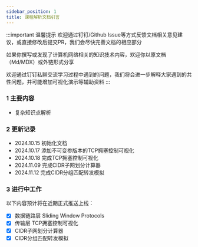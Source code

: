 ```yaml
---
sidebar_position: 1
title: 课程解析文档引言
---
```


:::important 温馨提示
欢迎通过钉钉/Github Issue等方式反馈文档相关意见建议，或直接修改后提交PR，我们会尽快完善文档的相应部分

如果你撰写或发现了计算机网络相关的知识技术内容，欢迎你以原文档（Md/MDX）或外链形式分享

欢迎通过钉钉私聊交流学习过程中遇到的问题，我们将会进一步解释大家遇到的共性问题，并可能增加可视化演示等辅助资料
:::

### 1 主要内容

* 复杂知识点解析

### 2 更新记录

* 2024.10.15 初始化文档
* 2024.10.17 添加不可变参版本的TCP拥塞控制可视化
* 2024.10.18 完成TCP拥塞控制可视化
* 2024.11.09 完成CIDR子网划分计算器
* 2024.11.12 完成CIDR分组匹配转发模拟

### 3 进行中工作
以下内容预计将在近期正式推送上线：

* [x] 数据链路层 Sliding Window Protocols
* [x] 传输层 TCP拥塞控制可视化
* [x] CIDR子网划分计算器
* [x] CIDR分组匹配转发模拟

